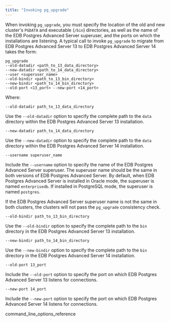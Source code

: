 ```yaml
---
title: "Invoking pg_upgrade"
---
```


When invoking `pg_upgrade`, you must specify the location of the old and new cluster's `PGDATA` and executable (`/bin`) directories, as well as the name of the EDB Postgres Advanced Server superuser, and the ports on which the installations are listening. A typical call to invoke `pg_upgrade` to migrate from EDB Postgres Advanced Server 13 to EDB Postgres Advanced Server 14 takes the form:

```shell
pg_upgrade
--old-datadir <path_to_13_data_directory>
--new-datadir <path_to_14_data_directory>
--user <superuser_name>
--old-bindir <path_to_13_bin_directory>
--new-bindir <path_to_14_bin_directory>
--old-port <13_port> --new-port <14_port>
```

Where:

`--old-datadir path_to_13_data_directory`

Use the `--old-datadir` option to specify the complete path to the `data` directory within the EDB Postgres Advanced Server 13 installation.

`--new-datadir path_to_14_data_directory`

Use the `--new-datadir` option to specify the complete path to the `data` directory within the EDB Postgres Advanced Server 14 installation.

`--username superuser_name`

Include the `--username` option to specify the name of the EDB Postgres Advanced Server superuser. The superuser name should be the same in both versions of EDB Postgres Advanced Server. By default, when EDB Postgres Advanced Server is installed in Oracle mode, the superuser is named `enterprisedb`. If installed in PostgreSQL mode, the superuser is named `postgres`.

If the EDB Postgres Advanced Server superuser name is not the same in both clusters, the clusters will not pass the `pg_upgrade` consistency check.

`--old-bindir path_to_13_bin_directory`

Use the `--old-bindir` option to specify the complete path to the `bin` directory in the EDB Postgres Advanced Server 13 installation.

`--new-bindir path_to_14_bin_directory`

Use the `--new-bindir` option to specify the complete path to the `bin` directory in the EDB Postgres Advanced Server 14 installation.

`--old-port 13_port`

Include the `--old-port` option to specify the port on which EDB Postgres Advanced Server 13 listens for connections.

`--new-port 14_port`

Include the `--new-port` option to specify the port on which EDB Postgres Advanced Server 14 listens for connections.

<div class="toctree" maxdepth="3">

command_line_options_reference

</div>
